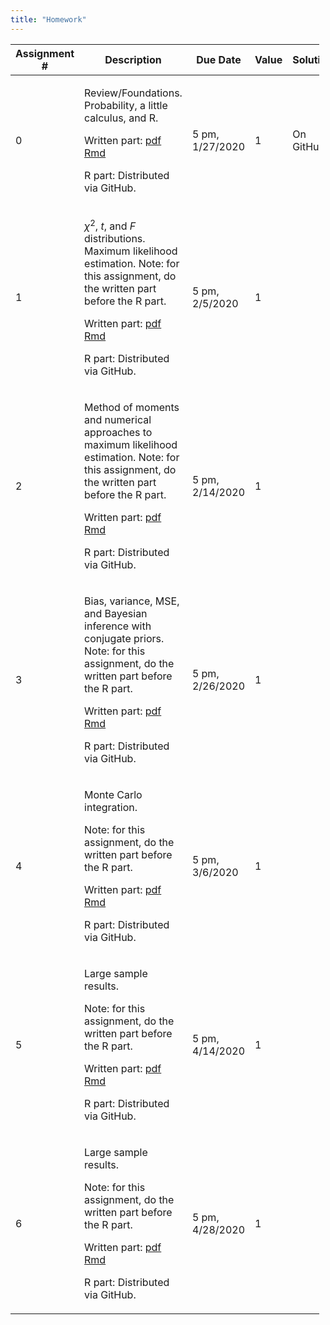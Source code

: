 ```yaml
---
title: "Homework"
---
```


+--------------+-----------------------------------------------+-----------+-------+----------------------------------------------------+
| Assignment # | Description                                   | Due Date  | Value | Solutions                                          |
+==============+===============================================+===========+=======+====================================================+
|    0         | Review/Foundations.  Probability, a little    | 5 pm,     |  1    |  On GitHub                                         |
|              | calculus, and R.                              | 1/27/2020 |       |                                                    |
|              |                                               |           |       |                                                    |
|              | Written part:                                 |           |       |                                                    |
|              | [pdf](homework/ps0/ps0_written.pdf)           |           |       |                                                    |
|              | [Rmd](homework/ps0/ps0_written.Rmd)           |           |       |                                                    |
|              |                                               |           |       |                                                    |
|              | R part:                                       |           |       |                                                    |
|              | Distributed via GitHub.                       |           |       |                                                    |
+--------------+-----------------------------------------------+-----------+-------+----------------------------------------------------+
|    1         | $\chi^2$, $t$, and $F$ distributions.         | 5 pm,     |  1    |                                                    |
|              | Maximum likelihood estimation.                | 2/5/2020  |       |                                                    |
|              | Note: for this assignment, do the written     |           |       |                                                    |
|              | part before the R part.                       |           |       |                                                    |
|              |                                               |           |       |                                                    |
|              | Written part:                                 |           |       |                                                    |
|              | [pdf](homework/ps1/ps1_written.pdf)           |           |       |                                                    |
|              | [Rmd](homework/ps1/ps1_written.Rmd)           |           |       |                                                    |
|              |                                               |           |       |                                                    |
|              | R part:                                       |           |       |                                                    |
|              | Distributed via GitHub.                       |           |       |                                                    |
+--------------+-----------------------------------------------+-----------+-------+----------------------------------------------------+
|    2         | Method of moments and numerical approaches to | 5 pm,     |  1    |                                                    |
|              | maximum likelihood estimation.                | 2/14/2020 |       |                                                    |
|              | Note: for this assignment, do the written     |           |       |                                                    |
|              | part before the R part.                       |           |       |                                                    |
|              |                                               |           |       |                                                    |
|              | Written part:                                 |           |       |                                                    |
|              | [pdf](homework/ps2/ps2_written.pdf)           |           |       |                                                    |
|              | [Rmd](homework/ps2/ps2_written.Rmd)           |           |       |                                                    |
|              |                                               |           |       |                                                    |
|              | R part:                                       |           |       |                                                    |
|              | Distributed via GitHub.                       |           |       |                                                    |
+--------------+-----------------------------------------------+-----------+-------+----------------------------------------------------+
|    3         | Bias, variance, MSE, and Bayesian inference   | 5 pm,     |  1    |                                                    |
|              | with conjugate priors.                        | 2/26/2020 |       |                                                    |
|              | Note: for this assignment, do the written     |           |       |                                                    |
|              | part before the R part.                       |           |       |                                                    |
|              |                                               |           |       |                                                    |
|              | Written part:                                 |           |       |                                                    |
|              | [pdf](homework/ps3/ps3_written.pdf)           |           |       |                                                    |
|              | [Rmd](homework/ps3/ps3_written.Rmd)           |           |       |                                                    |
|              |                                               |           |       |                                                    |
|              | R part:                                       |           |       |                                                    |
|              | Distributed via GitHub.                       |           |       |                                                    |
+--------------+-----------------------------------------------+-----------+-------+----------------------------------------------------+
|    4         | Monte Carlo integration.                      | 5 pm,     |  1    |                                                    |
|              |                                               | 3/6/2020  |       |                                                    |
|              | Note: for this assignment, do the written     |           |       |                                                    |
|              | part before the R part.                       |           |       |                                                    |
|              |                                               |           |       |                                                    |
|              | Written part:                                 |           |       |                                                    |
|              | [pdf](homework/ps4/ps4_written.pdf)           |           |       |                                                    |
|              | [Rmd](homework/ps4/ps4_written.Rmd)           |           |       |                                                    |
|              |                                               |           |       |                                                    |
|              | R part:                                       |           |       |                                                    |
|              | Distributed via GitHub.                       |           |       |                                                    |
+--------------+-----------------------------------------------+-----------+-------+----------------------------------------------------+
|    5         | Large sample results.                         | 5 pm,     |  1    |                                                    |
|              |                                               | 4/14/2020 |       |                                                    |
|              | Note: for this assignment, do the written     |           |       |                                                    |
|              | part before the R part.                       |           |       |                                                    |
|              |                                               |           |       |                                                    |
|              | Written part:                                 |           |       |                                                    |
|              | [pdf](homework/ps5/ps5_written.pdf)           |           |       |                                                    |
|              | [Rmd](homework/ps5/ps5_written.Rmd)           |           |       |                                                    |
|              |                                               |           |       |                                                    |
|              | R part:                                       |           |       |                                                    |
|              | Distributed via GitHub.                       |           |       |                                                    |
+--------------+-----------------------------------------------+-----------+-------+----------------------------------------------------+
|    6         | Large sample results.                         | 5 pm,     |  1    |                                                    |
|              |                                               | 4/28/2020 |       |                                                    |
|              | Note: for this assignment, do the written     |           |       |                                                    |
|              | part before the R part.                       |           |       |                                                    |
|              |                                               |           |       |                                                    |
|              | Written part:                                 |           |       |                                                    |
|              | [pdf](homework/ps6/ps6_written.pdf)           |           |       |                                                    |
|              | [Rmd](homework/ps6/ps6_written.Rmd)           |           |       |                                                    |
|              |                                               |           |       |                                                    |
|              | R part:                                       |           |       |                                                    |
|              | Distributed via GitHub.                       |           |       |                                                    |
+--------------+-----------------------------------------------+-----------+-------+----------------------------------------------------+

